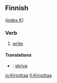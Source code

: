 ==Finnish==
([[Wiktionary:Finnish_index_k|index K]])

===Verb===

# [[write]].

====Translations====
*{{sv}}: [[skriva]]

[[io:Kirjoittaa]]
[[fi:Kirjoittaa]]